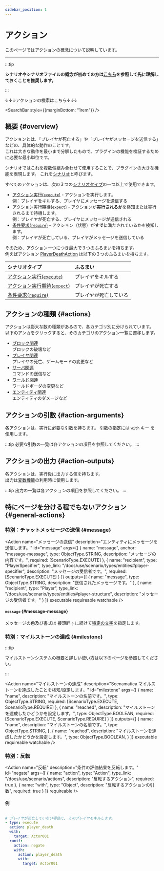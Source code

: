 ```yaml
---
sidebar_position: 1
---
```




# アクション

このページではアクションの概念について説明しています。

---

:::tip

**シナリオやシナリオファイルの概念が初めての方は[こちら](/docs/use/scenario)を参照して先に理解しておくことを推奨します。**

:::

↓↓↓アクションの検索はこちら↓↓↓

<SearchBar
  style={{marginBottom: "1rem"}}
/>

## 概要 {#overview}

アクションとは、「プレイヤが死亡する」や「プレイヤがメッセージを送信する」などの、具体的な動作のことです。  
これは大きな動作を最小まで分解したもので、プラグインの機能を検証するために必要な最小単位です。

シナリオではこれを複数個組み合わせて使用することで、プラグインの大きな機能を表現します。
これを[シナリオ](/docs/use/scenario/elements#scenario)と呼びます。

すべてのアクションは、次の３つの[シナリオタイプ](/docs/use/scenario/elements#scenario-type)の一つ以上で使用できます。  
+ [アクション実行(`execute`)](/docs/use/scenario/elements#scenario-type-action-execution) - アクションを実行します。  
  例：プレイヤをキルする、プレイヤにメッセージを送信する
+ [アクション実行期待(`expect`)](/docs/use/scenario/elements#scenario-type-expect) - アクションが**実行されるか**を検知または実行されるまで待機します。  
  例：プレイヤが死亡する、プレイヤにメッセージが送信される
+ [条件要求(`require`)](/docs/use/scenario/elements#scenario-type-condition-require) - アクション（状態）が**すでに**満たされているかを検知します。  
  例：プレイヤが死亡している、プレイヤがメッセージを送信している

そのため、アクション一つにつき最大で３つのふるまいを持ちます。  
例えばアクション [PlayerDeathAction](player#death) は以下の３つのふるまいを持ちます。

| シナリオタイプ                                                                          | ふるまい        |
|:---------------------------------------------------------------------------------|:------------|
| [アクション実行(`execute`)](/docs/use/scenario/elements#scenario-type-action-execution) | プレイヤをキルする   |
| [アクション実行期待(`expect`)](/docs/use/scenario/elements#scenario-type-expect)          | プレイヤが死亡する   |
| [条件要求(`require`)](/docs/use/scenario/elements#scenario-type-condition-require)   | プレイヤが死亡している |

## アクションの種類 {#actions}

アクションは膨大な数の種類があるので、各カテゴリ別に分けられています。  
以下のアンカをクリックすると、そのカテゴリのアクション一覧に遷移します。

+ [ブロック関連](/docs/use/scenario/actions/block)  
  ブロックの破壊など
+ [プレイヤ関連](/docs/use/scenario/actions/player)  
  プレイヤの死亡、ゲームモードの変更など
+ [サーバ関連](/docs/use/scenario/actions/server)  
  コマンドの送信など
+ [ワールド関連](/docs/use/scenario/actions/world)  
  ワールドボーダの変更など
+ [エンティティ関連](/docs/use/scenario/actions/entity)  
  エンティティのダメージなど

## アクションの引数 {#action-arguments}

各アクションは、実行に必要な引数を持ちます。
引数の指定には `with` キー を使用します。

:::tip
必要な引数の一覧は各アクションの項目を参照してください。
:::

## アクションの出力 {#action-outputs}

各アクションは、実行後に出力する値を持ちます。  
出力は[変数機能](/docs/use/scenario/variables-and-definitions#variables)の利用時に使用します。

:::tip
出力の一覧は各アクションの項目を参照してください。
:::

## 特にページを分ける程でもないアクション {#general-actions}

### 特別：チャットメッセージの送信 {#message}

<Action name="メッセージの送信"
        description="エンティティにメッセージを送信します。"
        id="message"
        args={[
          {
            name: "message",
            anchor: "message-message",
            type: ObjectType.STRING,
            description: "メッセージの内容です。",
            required: [ScenarioType.EXECUTE]
          },
          {
            name: "recipient",
            type: "PlayerSpecifier",
            type_link: "/docs/use/scenario/types/entities#player-specifier",
            description: "メッセージの受信者です。",
            required: [ScenarioType.EXECUTE]
          }
        ]}
        outputs={[
          {
            name: "message",
            type: ObjectType.STRING,
            description: "送信されたメッセージです。"
          },
          {
            name: "recipient",
            type: "Player",
            type_link: "/docs/use/scenario/types/entities#player-structure",
          description: "メッセージの受信者です。"
          }
        ]}
        executable requireable watchable
/>

#### `message` {#message-message}

メッセージの色及び書式は 接頭辞 `§` に続けて[特定の文字](https://minecraft.fandom.com/ja/wiki/Formatting_codes)を指定します。

### 特別：マイルストーンの達成 {#milestone}

:::tip

マイルストーンシステムの概要と詳しい使い方は以下のページを参照してください。

<BelowDocument docId="use/scenario/milestone"
               label="マイルストーンシステムの概要"
/>

:::

<Action name="マイルストーンの達成"
        description="Scenamatica マイルストーンを達成したことを検知/設定します。"
        id="milestone"
        args={[
          {
            name: "name",
            description: "マイルストーンの名前です。",
            type: ObjectType.STRING,
            required: [ScenarioType.EXECUTE, ScenarioType.REQUIRE]
          },
          {
            name: "reached",
            description: "マイルストーンを達成したかどうかを設定します。",
            type: ObjectType.BOOLEAN,
            required: [ScenarioType.EXECUTE, ScenarioType.REQUIRE]
          }
        ]}
        outputs={[
          {
            name: "name",
            description: "マイルストーンの名前です。",
            type: ObjectType.STRING,
          },
          {
            name: "reached",
            description: "マイルストーンを達成したかどうかを設定します。",
            type: ObjectType.BOOLEAN,
          }
        ]}
        executable requireable watchable
/>

### 特別：反転

<Action name="反転"
        description="条件の評価結果を反転します。"
        id="negate"
        args={[
          {
            name: "action",
            type: "Action",
            type_link: "/docs/use/scenario/actions",
            description: "反転するアクション",
            required: true
          },
          {
            name: "with",
            type: "Object",
            description: "反転するアクションの引数",
          required: true
          }
        ]}
        requireable
/>

#### 例

```yaml showLineNumbers

# プレイヤが死亡していない場合に, そのプレイヤをキルします。
- type: execute
  action: player_death
  with:
    target: Actor001
  runif:
    action: negate
    with:
      action: player_death
      with:
        target: Actor001

```
